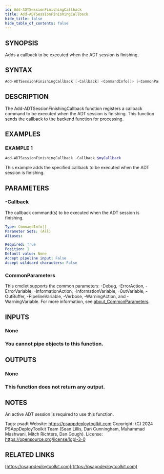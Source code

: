 ```yaml
---
id: Add-ADTSessionFinishingCallback
title: Add-ADTSessionFinishingCallback
hide_title: false
hide_table_of_contents: false
---
```


## SYNOPSIS

Adds a callback to be executed when the ADT session is finishing.

## SYNTAX

```powershell
Add-ADTSessionFinishingCallback [-Callback] <CommandInfo[]> [<CommonParameters>]
```

## DESCRIPTION

The Add-ADTSessionFinishingCallback function registers a callback command to be executed when the ADT session is finishing.
This function sends the callback to the backend function for processing.

## EXAMPLES

### EXAMPLE 1

```powershell
Add-ADTSessionFinishingCallback -Callback $myCallback
```

This example adds the specified callback to be executed when the ADT session is finishing.

## PARAMETERS

### -Callback

The callback command(s) to be executed when the ADT session is finishing.

```yaml
Type: CommandInfo[]
Parameter Sets: (All)
Aliases:

Required: True
Position: 1
Default value: None
Accept pipeline input: False
Accept wildcard characters: False
```

### CommonParameters

This cmdlet supports the common parameters: -Debug, -ErrorAction, -ErrorVariable, -InformationAction, -InformationVariable, -OutVariable, -OutBuffer, -PipelineVariable, -Verbose, -WarningAction, and -WarningVariable. For more information, see [about_CommonParameters](http://go.microsoft.com/fwlink/?LinkID=113216).

## INPUTS

### None

### You cannot pipe objects to this function.
## OUTPUTS

### None

### This function does not return any output.
## NOTES
An active ADT session is required to use this function.

Tags: psadt
Website: https://psappdeploytoolkit.com
Copyright: (C) 2024 PSAppDeployToolkit Team (Sean Lillis, Dan Cunningham, Muhammad Mashwani, Mitch Richters, Dan Gough).
License: https://opensource.org/license/lgpl-3-0

## RELATED LINKS

[https://psappdeploytoolkit.com](https://psappdeploytoolkit.com)

